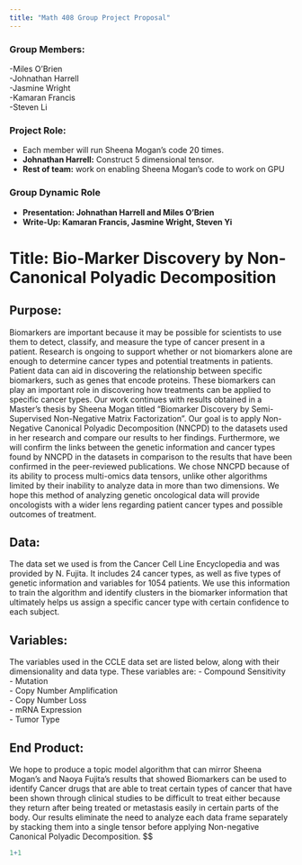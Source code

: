 ```yaml
---
title: "Math 408 Group Project Proposal"
---
```

### Group Members: 
-Miles O’Brien <br>
-Johnathan Harrell <br>
-Jasmine Wright <br>
-Kamaran Francis <br> 
-Steven Li

### Project Role: 
- Each member will run Sheena Mogan’s code 20 times. 
- **Johnathan Harrell:** Construct 5 dimensional tensor.
- **Rest of team:** work on enabling Sheena Mogan's code to work on GPU

### Group Dynamic Role 
- **Presentation: Johnathan Harrell and Miles O'Brien** 
- **Write-Up: Kamaran Francis, Jasmine Wright, Steven Yi**

# Title: Bio-Marker Discovery by Non-Canonical Polyadic Decomposition

## Purpose: 
Biomarkers are important because it may be possible for scientists to use them to detect, classify, and measure the type of cancer present in a patient. Research is ongoing to support whether or not biomarkers alone are enough to determine cancer types and potential treatments in patients. Patient data can aid in discovering the relationship between specific biomarkers, such as genes that encode proteins. These biomarkers can play an important role in discovering how treatments can be applied to specific cancer types. Our work continues with results obtained in a Master’s thesis by Sheena Mogan titled “Biomarker Discovery by Semi-Supervised Non-Negative Matrix Factorization”. Our goal is to apply Non-Negative Canonical Polyadic Decomposition (NNCPD) to the datasets used in her research and compare our results to her findings. Furthermore, we will confirm the links between the genetic information and cancer types found by NNCPD in the datasets in comparison to the results that have been confirmed in the peer-reviewed publications. We chose NNCPD because of its ability to process multi-omics data tensors, unlike other algorithms limited by their inability to analyze data in more than two dimensions. We hope this method of analyzing genetic oncological data will provide oncologists with a wider lens regarding patient cancer types and possible outcomes of treatment.

## Data: 
The data set we used is from the Cancer Cell Line Encyclopedia and was provided by N. Fujita. It includes 24 cancer types, as well as five types of genetic information and variables for 1054 patients. We use this information to train the algorithm and identify clusters in the biomarker information that ultimately helps us assign a specific cancer type with certain confidence to each subject.

## Variables: 
The variables used in the CCLE data set are listed below, along with their dimensionality and data type.
These variables are:
- Compound Sensitivity <br>
- Mutation <br>
- Copy Number Amplification <br>
- Copy Number Loss <br>
- mRNA Expression <br>
- Tumor Type

## End Product: 
We hope to produce a topic model algorithm that can mirror Sheena Mogan’s and Naoya Fujita’s results that showed Biomarkers can be used to identify Cancer drugs that are able to treat certain types of cancer that have been shown through clinical studies to be difficult to treat either because they return after being treated or metastasis easily in certain parts of the body. Our results eliminate the need to analyze each data frame separately by stacking them into a single tensor before applying Non-negative Canonical Polyadic Decomposition.
$$
```r
1+1
```
